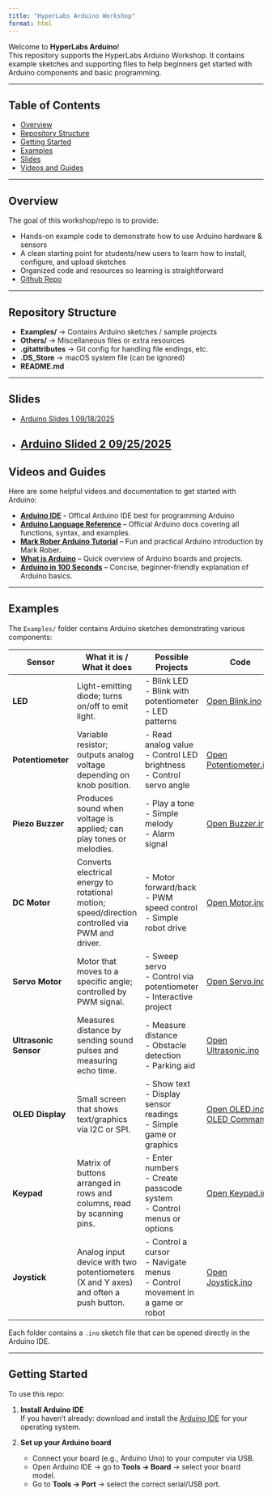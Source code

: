 ```yaml
---
title: "HyperLabs Arduino Workshop"
format: html
---
```


Welcome to **HyperLabs Arduino**!  
This repository supports the HyperLabs Arduino Workshop. It contains example sketches and supporting files to help beginners get started with Arduino components and basic programming.

---

## Table of Contents

- [Overview](#overview)  
- [Repository Structure](#repository-structure)  
- [Getting Started](#getting-started)  
- [Examples](#examples)
- [Slides](#slides)
- [Videos and Guides](#Videos-and-guides)



---

## Overview

The goal of this workshop/repo is to provide:

- Hands-on example code to demonstrate how to use Arduino hardware & sensors  
- A clean starting point for students/new users to learn how to install, configure, and upload sketches  
- Organized code and resources so learning is straightforward  
- [Github Repo](https://github.com/cartaR02/HyperLabsArduino)

---

## Repository Structure

- **Examples/** → Contains Arduino sketches / sample projects  
- **Others/** → Miscellaneous files or extra resources  
- **.gitattributes** → Git config for handling file endings, etc.  
- **.DS_Store** → macOS system file (can be ignored)  
- **README.md** 

---

## Slides

- [Arduino Slides 1 09/18/2025](https://www.canva.com/design/DAGzPY7RSnw/Yf6TqiRTzH-27oPtMXnemw/view?utm_content=DAGzPY7RSnw&utm_campaign=designshare&utm_medium=link2&utm_source=uniquelinks&utlId=h0fe4a98ba1)
- [Arduino Slided 2 09/25/2025](https://www.canva.com/design/DAGzumVJqws/vyPjJFnlcgFLvQ63QIr2jw/view?utm_content=DAGzumVJqws&utm_campaign=designshare&utm_medium=link2&utm_source=uniquelinks&utlId=h763df9ae66)
---

## Videos and Guides

Here are some helpful videos and documentation to get started with Arduino:

- **[Arduino IDE](https://www.arduino.cc/en/software/)** - Offical Arduino IDE best for programming Arduino
- **[Arduino Language Reference](https://docs.arduino.cc/language-reference)** – Official Arduino docs covering all functions, syntax, and examples.
- **[Mark Rober Arduino Tutorial](https://www.youtube.com/watch?v=yi29dbPnu28)** – Fun and practical Arduino introduction by Mark Rober.  
- **[What is Arduino](https://www.youtube.com/watch?v=tiGw9PQbvrg&t=402s)** – Quick overview of Arduino boards and projects.  
- **[Arduino in 100 Seconds](https://www.youtube.com/watch?v=1ENiVwk8idM)** – Concise, beginner-friendly explanation of Arduino basics.


---

## Examples

The `Examples/` folder contains Arduino sketches demonstrating various components:

| Sensor        | What it is / What it does                                          | Possible Projects                                             | Code                                                                 |
|---------------|--------------------------------------------------------------------|---------------------------------------------------------------|----------------------------------------------------------------------|
| **LED**       | Light-emitting diode; turns on/off to emit light.                  | - Blink LED<br>- Blink with potentiometer<br>- LED patterns    | [Open Blink.ino](https://github.com/cartaR02/HyperLabsArduino/blob/main/Examples/Blink/Blink.ino) |
| **Potentiometer** | Variable resistor; outputs analog voltage depending on knob position. | - Read analog value<br>- Control LED brightness<br>- Control servo angle | [Open Potentiometer.ino](https://github.com/cartaR02/HyperLabsArduino/blob/main/Examples/Potentiometer/Potentiometer.ino) |
| **Piezo Buzzer** | Produces sound when voltage is applied; can play tones or melodies. | - Play a tone<br>- Simple melody<br>- Alarm signal            | [Open Buzzer.ino](https://github.com/cartaR02/HyperLabsArduino/blob/main/Examples/Buzzer/Buzzer.ino) |
| **DC Motor**  | Converts electrical energy to rotational motion; speed/direction controlled via PWM and driver. | - Motor forward/back<br>- PWM speed control<br>- Simple robot drive | [Open Motor.ino](https://github.com/cartaR02/HyperLabsArduino/blob/main/Examples/Motor/Motor.ino) |
| **Servo Motor** | Motor that moves to a specific angle; controlled by PWM signal.    | - Sweep servo<br>- Control via potentiometer<br>- Interactive project | [Open Servo.ino](https://github.com/cartaR02/HyperLabsArduino/blob/main/Examples/Servo/Servo.ino) |
| **Ultrasonic Sensor** | Measures distance by sending sound pulses and measuring echo time. | - Measure distance<br>- Obstacle detection<br>- Parking aid   | [Open Ultrasonic.ino](https://github.com/cartaR02/HyperLabsArduino/blob/main/Examples/Ultrasonic/simpleUltrasonic/simpleUltrasonic.ino) |
| **OLED Display** | Small screen that shows text/graphics via I2C or SPI.              | - Show text<br>- Display sensor readings<br>- Simple game or graphics | [Open OLED.ino](https://github.com/cartaR02/HyperLabsArduino/blob/main/Examples/OLED/SIMPLE_OLED/SIMPLE_OLED.ino) [OLED Commands](https://github.com/cartaR02/HyperLabsArduino/blob/main/Examples/OLED/commands.txt) |
| **Keypad** | Matrix of buttons arranged in rows and columns, read by scanning pins. | - Enter numbers<br>- Create passcode system<br>- Control menus or options | [Open Keypad.ino](https://github.com/cartaR02/HyperLabsArduino/blob/main/Examples/Keypad/Keypad.ino) |
| **Joystick** | Analog input device with two potentiometers (X and Y axes) and often a push button. | - Control a cursor<br>- Navigate menus<br>- Control movement in a game or robot | [Open Joystick.ino](https://github.com/cartaR02/HyperLabsArduino/blob/main/Examples/JoyStick/Joystick.ino) |


Each folder contains a `.ino` sketch file that can be opened directly in the Arduino IDE.

---

## Getting Started

To use this repo:

1. **Install Arduino IDE**  
   If you haven’t already: download and install the [Arduino IDE](https://www.arduino.cc/en/software) for your operating system.

2. **Set up your Arduino board**  
   - Connect your board (e.g., Arduino Uno) to your computer via USB.  
   - Open Arduino IDE → go to **Tools → Board** → select your board model.  
   - Go to **Tools → Port** → select the correct serial/USB port.
